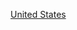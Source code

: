 {{Commons category|2012 establishments in the United States}}
{{EstcatCountry|201|2|美國}}

[[Category:2012年北美洲建立|United States]]
